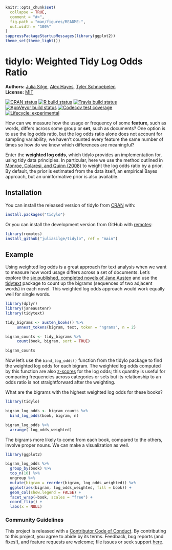 
<!-- README.md is generated from README.Rmd. Please edit that file -->

```r
knitr::opts_chunk$set(
  collapse = TRUE,
  comment = "#>",
  fig.path = "man/figures/README-",
  out.width = "100%"
)
suppressPackageStartupMessages(library(ggplot2))
theme_set(theme_light())
```

# tidylo: Weighted Tidy Log Odds Ratio

**Authors:** [Julia Silge](https://juliasilge.com/), [Alex Hayes](https://www.alexpghayes.com/), [Tyler Schnoebelen](https://www.letslanguage.org/)<br/>
**License:** [MIT](https://opensource.org/licenses/MIT)


<!-- badges: start -->
[![CRAN status](https://www.r-pkg.org/badges/version/tidylo)](https://CRAN.R-project.org/package=tidylo)
[![R build status](https://github.com/juliasilge/tidylo/workflows/R-CMD-check/badge.svg)](https://github.com/juliasilge/tidylo/actions)
[![Travis build status](https://travis-ci.org/juliasilge/tidylo.svg?branch=main)](https://travis-ci.org/juliasilge/tidylo)
[![AppVeyor build status](https://ci.appveyor.com/api/projects/status/github/juliasilge/tidylo?branch=main&svg=true)](https://ci.appveyor.com/project/juliasilge/tidylo)
[![Codecov test coverage](https://codecov.io/gh/juliasilge/tidylo/branch/main/graph/badge.svg)](https://codecov.io/gh/juliasilge/tidylo?branch=main)
[![Lifecycle: experimental](https://img.shields.io/badge/lifecycle-experimental-orange.svg)](https://www.tidyverse.org/lifecycle/#experimental)
<!-- badges: end -->

How can we measure how the usage or frequency of some **feature**, such as words, differs across some group or **set**, such as documents? One option is to use the log odds ratio, but the log odds ratio alone does not account for sampling variability; we haven't counted every feature the same number of times so how do we know which differences are meaningful? 

Enter the **weighted log odds**, which tidylo provides an implementation for, using tidy data principles. In particular, here we use the method outlined in [Monroe, Colaresi, and Quinn (2008)](https://doi.org/10.1093/pan/mpn018) to weight the log odds ratio by a prior. By default, the prior is estimated from the data itself, an empirical Bayes approach, but an uninformative prior is also available.

## Installation

You can install the released version of tidylo from [CRAN](https://CRAN.R-project.org) with:

```r
install.packages("tidylo")
```


Or you can install the development version from GitHub with [remotes](https://github.com/r-lib/remotes):

```r
library(remotes)
install_github("juliasilge/tidylo", ref = "main")
```

## Example

Using weighted log odds is a great approach for text analysis when we want to measure how word usage differs across a set of documents. Let's explore the [six published, completed novels of Jane Austen](https://github.com/juliasilge/janeaustenr) and use the [tidytext](https://github.com/juliasilge/tidytext) package to count up the bigrams (sequences of two adjacent words) in each novel. This weighted log odds approach would work equally well for single words.

```r
library(dplyr)
library(janeaustenr)
library(tidytext)

tidy_bigrams <- austen_books() %>%
     unnest_tokens(bigram, text, token = "ngrams", n = 2)

bigram_counts <- tidy_bigrams %>%
     count(book, bigram, sort = TRUE)

bigram_counts
```

Now let's use the `bind_log_odds()` function from the tidylo package to find the weighted log odds for each bigram. The weighted log odds computed by this function are also [z-scores](https://en.wikipedia.org/wiki/Standard_score) for the log odds; this quantity is useful for comparing frequencies across categories or sets but its relationship to an odds ratio is not straightforward after the weighting. 

What are the bigrams with the highest weighted log odds for these books?

```r
library(tidylo)

bigram_log_odds <- bigram_counts %>%
  bind_log_odds(book, bigram, n) 

bigram_log_odds %>%
  arrange(-log_odds_weighted)
```

The bigrams more likely to come from each book, compared to the others, involve proper nouns. We can make a visualization as well.

```r
library(ggplot2)

bigram_log_odds %>%
  group_by(book) %>%
  top_n(10) %>%
  ungroup %>%
  mutate(bigram = reorder(bigram, log_odds_weighted)) %>%
  ggplot(aes(bigram, log_odds_weighted, fill = book)) +
  geom_col(show.legend = FALSE) +
  facet_wrap(~book, scales = "free") +
  coord_flip() +
  labs(x = NULL)
```

### Community Guidelines

This project is released with a
[Contributor Code of Conduct](https://github.com/juliasilge/tidylo/blob/main/CODE_OF_CONDUCT.md).
By contributing to this project, you agree to abide by its terms. Feedback, bug reports (and fixes!), and feature requests are welcome; file issues or seek support [here](http://github.com/juliasilge/tidylo/issues).

